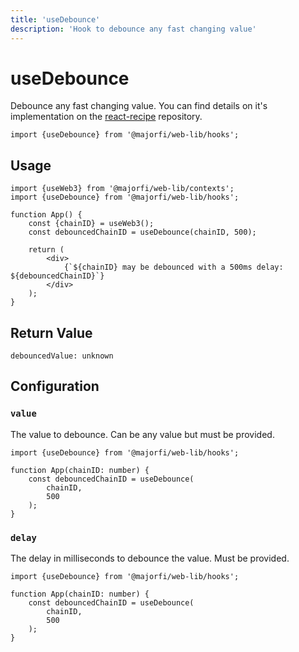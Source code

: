 ```yaml
---
title: 'useDebounce'
description: 'Hook to debounce any fast changing value'
---
```


# useDebounce
Debounce any fast changing value. You can find details on it's implementation on the [react-recipe](https://github.com/craig1123/react-recipes/blob/master/docs/useDebounce.md) repository.

```tsx
import {useDebounce} from '@majorfi/web-lib/hooks';
```

## Usage

```tsx
import {useWeb3} from '@majorfi/web-lib/contexts';
import {useDebounce} from '@majorfi/web-lib/hooks';

function App() {
	const {chainID} = useWeb3();
	const debouncedChainID = useDebounce(chainID, 500);

	return (
		<div>
			{`${chainID} may be debounced with a 500ms delay: ${debouncedChainID}`}
		</div>
	);
}
```

## Return Value
```tsx
debouncedValue: unknown
```


## Configuration

### `value`
The value to debounce. Can be any value but must be provided.
```tsx {5}
import {useDebounce} from '@majorfi/web-lib/hooks';

function App(chainID: number) {
	const debouncedChainID = useDebounce(
		chainID,
		500
	);
}
```

### `delay`
The delay in milliseconds to debounce the value. Must be provided.
```tsx {6}
import {useDebounce} from '@majorfi/web-lib/hooks';

function App(chainID: number) {
	const debouncedChainID = useDebounce(
		chainID,
		500
	);
}
```